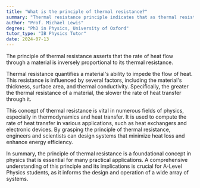 ```yaml
---
title: "What is the principle of thermal resistance?"
summary: "Thermal resistance principle indicates that as thermal resistance increases, the rate of heat flow decreases, highlighting the inverse relationship between these two factors."
author: "Prof. Michael Lewis"
degree: "PhD in Physics, University of Oxford"
tutor_type: "IB Physics Tutor"
date: 2024-07-13
---
```


The principle of thermal resistance asserts that the rate of heat flow through a material is inversely proportional to its thermal resistance.

Thermal resistance quantifies a material's ability to impede the flow of heat. This resistance is influenced by several factors, including the material's thickness, surface area, and thermal conductivity. Specifically, the greater the thermal resistance of a material, the slower the rate of heat transfer through it.

This concept of thermal resistance is vital in numerous fields of physics, especially in thermodynamics and heat transfer. It is used to compute the rate of heat transfer in various applications, such as heat exchangers and electronic devices. By grasping the principle of thermal resistance, engineers and scientists can design systems that minimize heat loss and enhance energy efficiency.

In summary, the principle of thermal resistance is a foundational concept in physics that is essential for many practical applications. A comprehensive understanding of this principle and its implications is crucial for A-Level Physics students, as it informs the design and operation of a wide array of systems.
    